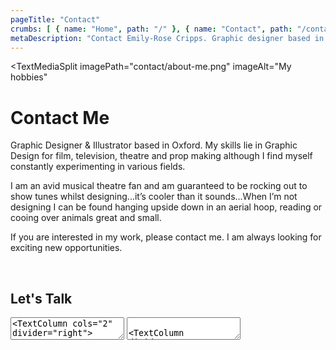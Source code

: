 ```yaml
---
pageTitle: "Contact"
crumbs: [ { name: "Home", path: "/" }, { name: "Contact", path: "/contact" } ]
metaDescription: "Contact Emily-Rose Cripps. Graphic designer based in Oxford, UK. Book-making, exhibition design and more."
---
```


<TextMediaSplit
    imagePath="contact/about-me.png"
    imageAlt="My hobbies"
>   

# Contact Me

Graphic Designer & Illustrator based in Oxford. My skills lie in Graphic Design for film, television, theatre and prop making although I find myself constantly experimenting in various fields. 

I am an avid musical theatre fan and am guaranteed to be rocking out to show tunes whilst designing...it’s cooler than it sounds...When I’m not designing I can be found hanging upside down in an aerial hoop, reading or cooing over animals great and small.

If you are interested in my work, please contact me. I am always looking for exciting new opportunities.

<br/> 

## Let's Talk

<ContactForm/>

</TextMediaSplit>

<TextArea>
<TextColumn cols="2" divider="right">

## Qualifications/Courses

<table>
    <tbody>
        <tr>
            <td>
                <p>Undergraduate Degree - Graphic Design (Currently ongoing)<br/>
                <small>Oxford Brookes University</small></p>
            </td>
            <td style="text-align:right;">2020 - 2023</td>
        </tr>
        <tr>
            <td>Joby Carter’s Learn About Letters - Online Signwriting Course</td>
            <td style="text-align:right;">2022</td>
        </tr>
        <tr>
            <td>Joby Carter’s Fancy Lettering - Online Signwriting Course</td>
            <td style="text-align:right;">2022</td>
        </tr>
        <tr>
            <td>
                <p>Prop Making Essentials<br/>
                <small>Creative Media Skills Institute</small></p>
            </td>
            <td style="text-align:right;">2022</td>
        </tr>
    </tbody>
</table>

</TextColumn>
<TextColumn cols="2">

## Experience

<table>
    <tbody>
        <tr>
            <td>
                Richard Nutbourne Scenic Studio<br/>
                <small>Scenic Artist - Work experience</small>
            </td>
            <td style="text-align:right;">2021</td>
        </tr>
    </tbody>
</table>

</TextColumn>
</TextArea>

<TextArea>

<TextColumn divider="top">

## Awards

<table>
    <tbody>
        <tr>
            <td>Shortlisted Design for the Giraffe About Town Trail</td>
            <td>THE ROYAL ZOOLOGICAL SOCIETY OF SCOTLAND</td>
            <td>2022</td>
        </tr>
    </tbody>
</table>

</TextColumn>

</TextArea>